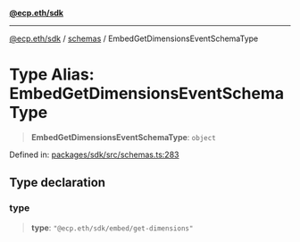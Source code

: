 [**@ecp.eth/sdk**](/sdk-reference/index.mdx)

***

[@ecp.eth/sdk](/sdk-reference/index.mdx) / [schemas](/sdk-reference/schemas/index.mdx) / EmbedGetDimensionsEventSchemaType

# Type Alias: EmbedGetDimensionsEventSchemaType

> **EmbedGetDimensionsEventSchemaType**: `object`

Defined in: [packages/sdk/src/schemas.ts:283](https://github.com/ecp-eth/comments-monorepo/blob/main/packages/sdk/src/schemas.ts#L283)

## Type declaration

### type

> **type**: `"@ecp.eth/sdk/embed/get-dimensions"`
